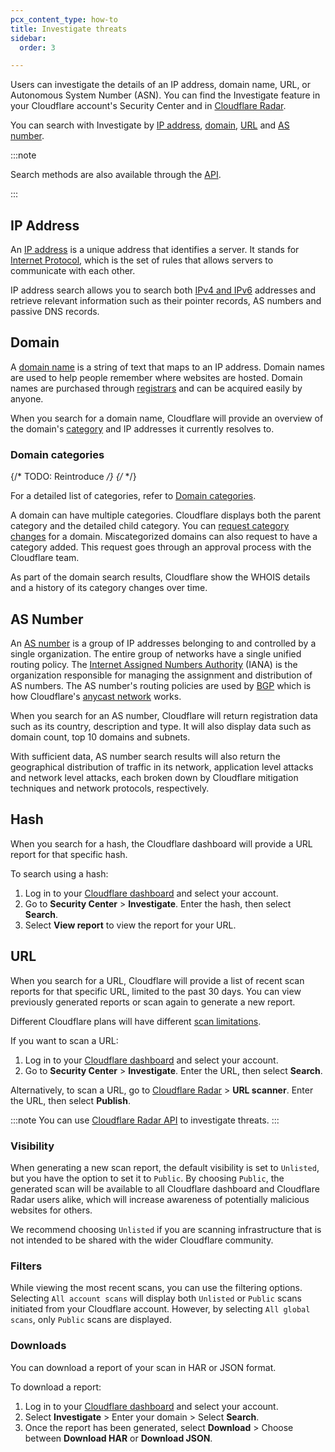 ```yaml
---
pcx_content_type: how-to
title: Investigate threats
sidebar:
  order: 3

---
```



Users can investigate the details of an IP address, domain name, URL, or Autonomous System Number (ASN). You can find the Investigate feature in your Cloudflare account's Security Center and in [Cloudflare Radar](https://radar.cloudflare.com/scan).

You can search with Investigate by [IP address](/security-center/investigate/investigate-threats/#ip-address), [domain](/security-center/investigate/investigate-threats/#domain), [URL](/security-center/investigate/investigate-threats/#url) and [AS number](/security-center/investigate/investigate-threats/#as-number).

:::note

Search methods are also available through the [API](/security-center/intel-apis/).

:::

## IP Address

An [IP address](https://www.cloudflare.com/learning/dns/glossary/what-is-my-ip-address/) is a unique address that identifies a server. It stands for [Internet Protocol](https://www.cloudflare.com/learning/network-layer/internet-protocol/), which is the set of rules that allows servers to communicate with each other.

IP address search allows you to search both [IPv4 and IPv6](https://www.cloudflare.com/learning/dns/glossary/what-is-my-ip-address/) addresses and retrieve relevant information such as their pointer records, AS numbers and passive DNS records.

## Domain

A [domain name](https://www.cloudflare.com/learning/dns/glossary/what-is-a-domain-name/) is a string of text that maps to an IP address. Domain names are used to help people remember where websites are hosted. Domain names are purchased through [registrars](/registrar/) and can be acquired easily by anyone.

When you search for a domain name, Cloudflare will provide an overview of the domain's [category](#domain-categories) and IP addresses it currently resolves to.

### Domain categories

{/* TODO: Reintroduce */}
{/* <Render file="gateway/domain-categories" product="cloudflare-one" /> */}

For a detailed list of categories, refer to [Domain categories](/cloudflare-one/policies/gateway/domain-categories/).

A domain can have multiple categories. Cloudflare displays both the parent category and the detailed child category. You can [request category changes](/security-center/investigate/change-categorization/) for a domain. Miscategorized domains can also request to have a category added. This request goes through an approval process with the Cloudflare team.

As part of the domain search results, Cloudflare show the WHOIS details and a history of its category changes over time.

## AS Number

An [AS number](https://www.cloudflare.com/learning/network-layer/what-is-an-autonomous-system/) is a group of IP addresses belonging to and controlled by a single organization. The entire group of networks have a single unified routing policy. The [Internet Assigned Numbers Authority](https://www.iana.org/) (IANA) is the organization responsible for managing the assignment and distribution of AS numbers. The AS number's routing policies are used by [BGP](https://www.cloudflare.com/learning/security/glossary/what-is-bgp/) which is how Cloudflare's [anycast network](https://www.cloudflare.com/learning/cdn/glossary/anycast-network/) works.

When you search for an AS number, Cloudflare will return registration data such as its country, description and type. It will also display data such as domain count, top 10 domains and subnets.

With sufficient data, AS number search results will also return the geographical distribution of traffic in its network, application level attacks and network level attacks, each broken down by Cloudflare mitigation techniques and network protocols, respectively.

## Hash

When you search for a hash, the Cloudflare dashboard will provide a URL report for that specific hash.

To search using a hash:

1. Log in to your [Cloudflare dashboard](https://dash.cloudflare.com/) and select your account.
2. Go to **Security Center** > **Investigate**. Enter the hash, then select **Search**.
3. Select **View report** to view the report for your URL.

## URL

When you search for a URL, Cloudflare will provide a list of recent scan reports for that specific URL, limited to the past 30 days. You can view previously generated reports or scan again to generate a new report.

Different Cloudflare plans will have different [scan limitations](/security-center/investigate/scan-limits/).

If you want to scan a URL:

1. Log in to your [Cloudflare dashboard](https://dash.cloudflare.com/) and select your account.
2. Go to **Security Center** > **Investigate**. Enter the URL, then select **Search**.

Alternatively, to scan a URL, go to [Cloudflare Radar](https://radar.cloudflare.com/) > **URL scanner**. Enter the URL, then select **Publish**.

:::note
You can use [Cloudflare Radar API](/radar/investigate/url-scanner/#use-the-api) to investigate threats.
:::

### Visibility

When generating a new scan report, the default visibility is set to `Unlisted`, but you have the option to set it to `Public`. By choosing `Public`, the generated scan will be available to all Cloudflare dashboard and Cloudflare Radar users alike, which will increase awareness of potentially malicious websites for others.

We recommend choosing `Unlisted` if you are scanning infrastructure that is not intended to be shared with the wider Cloudflare community.

### Filters

While viewing the most recent scans, you can use the filtering options. Selecting `All account scans` will display both `Unlisted` or `Public` scans initiated from your Cloudflare account. However, by selecting `All global scans`, only `Public` scans are displayed.

### Downloads

You can download a report of your scan in HAR or JSON format.

To download a report:

1. Log in to your [Cloudflare dashboard](https://dash.cloudflare.com/) and select your account.
2. Select **Investigate** > Enter your domain > Select **Search**.
3. Once the report has been generated, select **Download** > Choose between **Download HAR** or **Download JSON**.